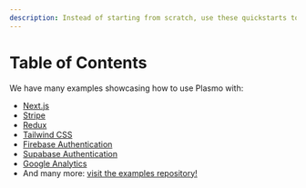 ```yaml
---
description: Instead of starting from scratch, use these quickstarts to build a browser extension for Chrome, Firefox, or Edge.
---
```


# Table of Contents

We have many examples showcasing how to use Plasmo with:

- [Next.js](/quickstarts/with-nextjs)
- [Stripe](/quickstarts/with-stripe)
- [Redux](/quickstarts/with-redux)
- [Tailwind CSS](/quickstarts/with-tailwindcss)
- [Firebase Authentication](/quickstarts/with-firebase-authentication)
- [Supabase Authentication](/quickstarts/with-supabase)
- [Google Analytics](/quickstarts/with-google-analytics)
- And many more: [visit the examples repository!](https://github.com/PlasmoHQ/examples)
